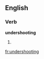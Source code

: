 ==English==

===Verb===
'''undershooting'''

# {{third-person singular of|undershoot}}

[[fr:undershooting]]
